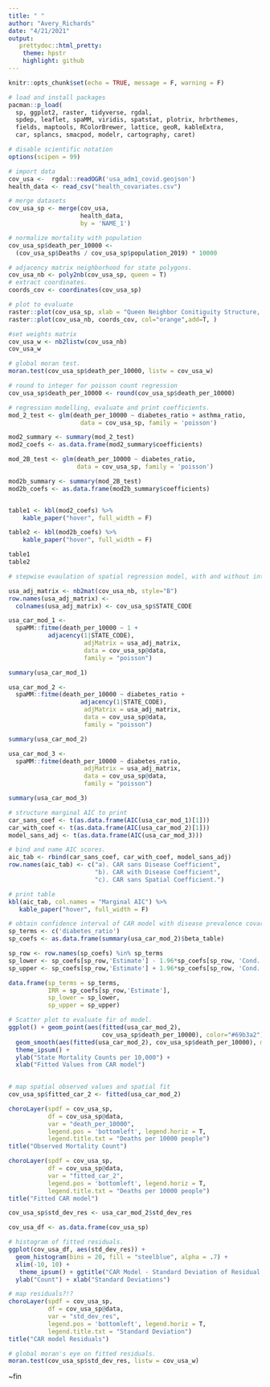 ```yaml
---
title: " "
author: "Avery_Richards"
date: "4/21/2021"
output:
   prettydoc::html_pretty:
    theme: hpstr
    highlight: github
---
```


```r
knitr::opts_chunk$set(echo = TRUE, message = F, warning = F)
```

```r
# load and install packages
pacman::p_load(
  sp, ggplot2, raster, tidyverse, rgdal,
  spdep, leaflet, spaMM, viridis, spatstat, plotrix, hrbrthemes,
  fields, maptools, RColorBrewer, lattice, geoR, kableExtra,
  car, splancs, smacpod, modelr, cartography, caret) 

# disable scientific notation
options(scipen = 99)
```


```r

# import data
cov_usa <-  rgdal::readOGR('usa_adm1_covid.geojson')
health_data <- read_csv("health_covariates.csv")

# merge datasets
cov_usa_sp <- merge(cov_usa, 
                    health_data, 
                    by = 'NAME_1')

# normalize mortality with population
cov_usa_sp$death_per_10000 <- 
  (cov_usa_sp$Deaths / cov_usa_sp$population_2019) * 10000


```



```r

# adjacency matrix neighborhood for state polygons.
cov_usa_nb <- poly2nb(cov_usa_sp, queen = T) 
# extract coordinates. 
coords_cov <- coordinates(cov_usa_sp)

# plot to evaluate 
raster::plot(cov_usa_sp, xlab = "Queen Neighbor Conitiguity Structure, Unites States")
raster::plot(cov_usa_nb, coords_cov, col="orange",add=T, )
```

```r

#set weights matrix
cov_usa_w <- nb2listw(cov_usa_nb)
cov_usa_w

# global moran test.
moran.test(cov_usa_sp$death_per_10000, listw = cov_usa_w)

```

```r

# round to integer for poisson count regression
cov_usa_sp$death_per_10000 <- round(cov_usa_sp$death_per_10000)

# regression modelling, evaluate and print coefficients. 
mod_2_test <- glm(death_per_10000 ~ diabetes_ratio + asthma_ratio, 
                    data = cov_usa_sp, family = 'poisson')

mod2_summary <- summary(mod_2_test)
mod2_coefs <- as.data.frame(mod2_summary$coefficients)

mod_2B_test <- glm(death_per_10000 ~ diabetes_ratio, 
                   data = cov_usa_sp, family = 'poisson')

mod2b_summary <- summary(mod_2B_test)
mod2b_coefs <- as.data.frame(mod2b_summary$coefficients)


table1 <- kbl(mod2_coefs) %>% 
    kable_paper("hover", full_width = F)

table2 <- kbl(mod2b_coefs) %>% 
    kable_paper("hover", full_width = F)

table1
table2
```


```r

# stepwise evaulation of spatial regression model, with and without interaction terms. 

usa_adj_matrix <- nb2mat(cov_usa_nb, style="B")
row.names(usa_adj_matrix) <- 
  colnames(usa_adj_matrix) <- cov_usa_sp$STATE_CODE

usa_car_mod_1 <- 
  spaMM::fitme(death_per_10000 ~ 1 +
           adjacency(1|STATE_CODE),
                     adjMatrix = usa_adj_matrix,
                     data = cov_usa_sp@data, 
                     family = "poisson")

summary(usa_car_mod_1)

usa_car_mod_2 <- 
  spaMM::fitme(death_per_10000 ~ diabetes_ratio +
                    adjacency(1|STATE_CODE),
                     adjMatrix = usa_adj_matrix,
                     data = cov_usa_sp@data, 
                     family = "poisson")

summary(usa_car_mod_2)

usa_car_mod_3 <- 
  spaMM::fitme(death_per_10000 ~ diabetes_ratio,
                     adjMatrix = usa_adj_matrix,
                     data = cov_usa_sp@data, 
                     family = "poisson")

summary(usa_car_mod_3)

# structure marginal AIC to print
car_sans_coef <- t(as.data.frame(AIC(usa_car_mod_1)[1]))
car_with_coef <- t(as.data.frame(AIC(usa_car_mod_2)[1]))
model_sans_adj <- t(as.data.frame(AIC(usa_car_mod_3)))

# bind and name AIC scores.
aic_tab <- rbind(car_sans_coef, car_with_coef, model_sans_adj)
row.names(aic_tab) <- c("a). CAR sans Disease Coefficient", 
                        "b). CAR with Disease Coefficient", 
                        "c). CAR sans Spatial Coefficient.")

# print table
kbl(aic_tab, col.names = "Marginal AIC") %>%  
   kable_paper("hover", full_width = F)

```


```r

# obtain confidence interval of CAR model with disease prevalence covariate.
sp_terms <- c('diabetes_ratio')
sp_coefs <- as.data.frame(summary(usa_car_mod_2)$beta_table)

sp_row <- row.names(sp_coefs) %in% sp_terms
sp_lower <- sp_coefs[sp_row,'Estimate'] - 1.96*sp_coefs[sp_row, 'Cond. SE']
sp_upper <- sp_coefs[sp_row,'Estimate'] + 1.96*sp_coefs[sp_row, 'Cond. SE']

data.frame(sp_terms = sp_terms,
           IRR = sp_coefs[sp_row,'Estimate'],
           sp_lower = sp_lower,
           sp_upper = sp_upper)

```

```r
# Scatter plot to evaluate fir of model.
ggplot() + geom_point(aes(fitted(usa_car_mod_2), 
                          cov_usa_sp$death_per_10000), color="#69b3a2") +
  geom_smooth(aes(fitted(usa_car_mod_2), cov_usa_sp$death_per_10000), method = lm, col="red", fill="#69b3a2", se=TRUE)+
  theme_ipsum() +
  ylab("State Mortality Counts per 10,000") +
  xlab("Fitted Values from CAR model")
  
```

```r

# map spatial observed values and spatial fit
cov_usa_sp$fitted_car_2 <- fitted(usa_car_mod_2)

choroLayer(spdf = cov_usa_sp, 
           df = cov_usa_sp@data, 
           var = "death_per_10000",
           legend.pos = 'bottomleft', legend.horiz = T, 
           legend.title.txt = "Deaths per 10000 people")
title("Observed Mortality Count")

choroLayer(spdf = cov_usa_sp, 
           df = cov_usa_sp@data, 
           var = "fitted_car_2",
           legend.pos = 'bottomleft', legend.horiz = T, 
           legend.title.txt = "Deaths per 10000 people")
title("Fitted CAR model")

cov_usa_sp$std_dev_res <- usa_car_mod_2$std_dev_res

cov_usa_df <- as.data.frame(cov_usa_sp)

# histogram of fitted residuals.
ggplot(cov_usa_df, aes(std_dev_res)) +
  geom_histogram(bins = 20, fill = "steelblue", alpha = .7) +
  xlim(-10, 10) +
   theme_ipsum() + ggtitle("CAR Model - Standard Deviation of Residual Values") +
  ylab("Count") + xlab("Standard Deviations")

# map residuals?!?
choroLayer(spdf = cov_usa_sp, 
           df = cov_usa_sp@data, 
           var = "std_dev_res",
           legend.pos = 'bottomleft', legend.horiz = T, 
           legend.title.txt = "Standard Deviation")
title("CAR model Residuals")

```

```r
# global moran's eye on fitted residuals. 
moran.test(cov_usa_sp$std_dev_res, listw = cov_usa_w)

```

~fin




